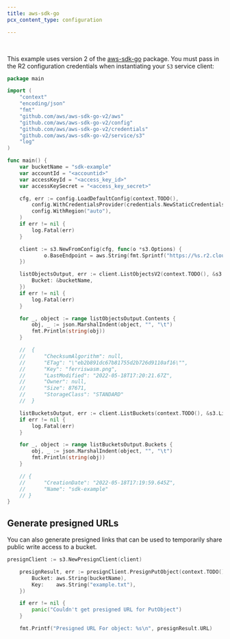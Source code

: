 ```yaml
---
title: aws-sdk-go
pcx_content_type: configuration

---
```



<Render file="keys" /><br/>

This example uses version 2 of the [aws-sdk-go](https://github.com/aws/aws-sdk-go-v2) package. You must pass in the R2 configuration credentials when instantiating your `S3` service client:

```go
package main

import (
	"context"
	"encoding/json"
	"fmt"
	"github.com/aws/aws-sdk-go-v2/aws"
	"github.com/aws/aws-sdk-go-v2/config"
	"github.com/aws/aws-sdk-go-v2/credentials"
	"github.com/aws/aws-sdk-go-v2/service/s3"
	"log"
)

func main() {
	var bucketName = "sdk-example"
	var accountId = "<accountid>"
	var accessKeyId = "<access_key_id>"
	var accessKeySecret = "<access_key_secret>"

	cfg, err := config.LoadDefaultConfig(context.TODO(),
		config.WithCredentialsProvider(credentials.NewStaticCredentialsProvider(accessKeyId, accessKeySecret, "")),
		config.WithRegion("auto"),
	)
	if err != nil {
		log.Fatal(err)
	}

	client := s3.NewFromConfig(cfg, func(o *s3.Options) {
			o.BaseEndpoint = aws.String(fmt.Sprintf("https://%s.r2.cloudflarestorage.com", accountId))
	})

	listObjectsOutput, err := client.ListObjectsV2(context.TODO(), &s3.ListObjectsV2Input{
		Bucket: &bucketName,
	})
	if err != nil {
		log.Fatal(err)
	}

	for _, object := range listObjectsOutput.Contents {
		obj, _ := json.MarshalIndent(object, "", "\t")
		fmt.Println(string(obj))
	}

	//  {
	//  	"ChecksumAlgorithm": null,
	//  	"ETag": "\"eb2b891dc67b81755d2b726d9110af16\"",
	//  	"Key": "ferriswasm.png",
	//  	"LastModified": "2022-05-18T17:20:21.67Z",
	//  	"Owner": null,
	//  	"Size": 87671,
	//  	"StorageClass": "STANDARD"
	//  }

	listBucketsOutput, err := client.ListBuckets(context.TODO(), &s3.ListBucketsInput{})
	if err != nil {
		log.Fatal(err)
	}

	for _, object := range listBucketsOutput.Buckets {
		obj, _ := json.MarshalIndent(object, "", "\t")
		fmt.Println(string(obj))
	}

	// {
	// 		"CreationDate": "2022-05-18T17:19:59.645Z",
	// 		"Name": "sdk-example"
	// }
}
```

## Generate presigned URLs

You can also generate presigned links that can be used to temporarily share public write access to a bucket.

```go
presignClient := s3.NewPresignClient(client)

	presignResult, err := presignClient.PresignPutObject(context.TODO(), &s3.PutObjectInput{
		Bucket: aws.String(bucketName),
		Key:    aws.String("example.txt"),
	})

	if err != nil {
		panic("Couldn't get presigned URL for PutObject")
	}

	fmt.Printf("Presigned URL For object: %s\n", presignResult.URL)
```
